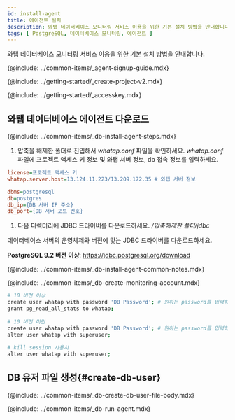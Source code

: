 ```yaml
---
id: install-agent
title: 에이전트 설치
description: 와탭 데이터베이스 모니터링 서비스 이용을 위한 기본 설치 방법을 안내합니다.
tags: [ PostgreSQL, 데이터베이스 모니터링, 에이전트 ]
---
```



와탭 데이터베이스 모니터링 서비스 이용을 위한 기본 설치 방법을 안내합니다.

{@include: ../common-items/_agent-signup-guide.mdx}

<Youtube ko='RhU3f3d7k1A' en='wQbXDKNdDfA' ja='wQbXDKNdDfA' />

{@include: ../getting-started/_create-project-v2.mdx}

{@include: ../getting-started/_accesskey.mdx}

## 와탭 데이터베이스 에이전트 다운로드

{@include: ../common-items/_db-install-agent-steps.mdx}

1. 압축을 해제한 폴더로 진입해서 *whatap.conf* 파일을 확인하세요. *whatap.conf* 파일에 프로젝트 액세스 키 정보 및 와탭 서버 정보, db 접속 정보를 입력하세요.

  ```ini title='whatap.conf'
  license=프로젝트 액세스 키
  whatap.server.host=13.124.11.223/13.209.172.35 # 와탭 서버 정보

  dbms=postgresql
  db=postgres
  db_ip={DB 서버 IP 주소}
  db_port={DB 서버 포트 번호} 
  ```

1. 다음 디렉터리에 JDBC 드라이버를 다운로드하세요. */압축해제한 폴더/jdbc*

  데이터베이스 서버의 운영체제와 버전에 맞는 JDBC 드라이버를 다운로드하세요. 
  
  **PostgreSQL 9.2 버전 이상**: https://jdbc.postgresql.org/download

<!-- 공통 Notes -->
{@include: ../common-items/_db-install-agent-common-notes.mdx}

<!-- 모니터링용 계정 생성 -->
{@include: ../common-items/_db-create-monitoring-account.mdx}

<!-- PostgreSQL -->
```bash showLineNumbers
# 10 버전 이상
create user whatap with password 'DB Password'; # 원하는 password를 입력하세요.
grant pg_read_all_stats to whatap;
 
# 10 버전 미만
create user whatap with password 'DB Password'; # 원하는 password를 입력하세요.
alter user whatap with superuser;
 
# kill session 사용시
alter user whatap with superuser;
```

## DB 유저 파일 생성{#create-db-user}

<DBuserDesc name='default'/>

{@include: ../common-items/_db-create-db-user-file-body.mdx} 


<!--## 에이전트 실행-->
{@include: ../common-items/_db-run-agent.mdx}